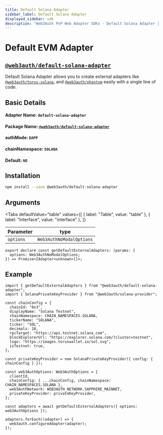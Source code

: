 ```yaml
---
title: Default Solana Adapter
sidebar_label: Default Solana Adapter
displayed_sidebar: sdk
description: "Web3Auth PnP Web Adapter SDKs - Default Solana Adapter | Documentation - Web3Auth"
---
```


# Default EVM Adapter


## [`@web3auth/default-solana-adapter`](https://npmjs.com/package/@web3auth/default-solana-adapter)

Default Solana Adapter allows you to create external adapters like
[`@web3auth/torus-solana`](/sdk/pnp/web/adapters/torus-solana), and
[`@web3auth/phantom`](/sdk/pnp/web/adapters/phantom) easily with a single line of code.

## Basic Details

#### Adapter Name: `default-solana-adapter`

#### Package Name: [`@web3auth/default-solana-adapter`](https://npmjs.com/package/@web3auth/default-solana-adapter)

#### authMode: `DAPP`

#### chainNamespace: `SOLANA`

#### Default: `NO`

## Installation

```bash npm2yarn
npm install --save @web3auth/default-solana-adapter
```

## Arguments

<Tabs
  defaultValue="table"
  values={[
    { label: "Table", value: "table" },
    { label: "Interface", value: "interface" },
  ]}
>

<TabItem value="table">

| Parameter | type                     |
| --------- | ------------------------ |
| `options` | `Web3AuthNoModalOptions` |

</TabItem>

<TabItem value="function">

```tsx
export declare const getDefaultExternalAdapters: (params: {
  options: Web3AuthNoModalOptions;
}) => Promise<IAdapter<unknown>[]>;
```

</TabItem>

</Tabs>

## Example

```tsx
import { getDefaultExternalAdapters } from "@web3auth/default-solana-adapter";
import { SolanaPrivateKeyProvider } from "@web3auth/solana-provider";

const chainConfig = {
  chainId: "0x3",
  displayName: "Solana Testnet",
  chainNamespace: CHAIN_NAMESPACES.SOLANA,
  tickerName: "SOLANA",
  ticker: "SOL",
  decimals: 18,
  rpcTarget: "https://api.testnet.solana.com",
  blockExplorerUrl: "https://explorer.solana.com/?cluster=testnet",
  logo: "https://images.toruswallet.io/sol.svg",
  isTestnet: true,
};

const privateKeyProvider = new SolanaPrivateKeyProvider({ config: { chainConfig } });

const web3AuthOptions: Web3AuthOptions = {
  clientId,
  chainConfig: { ...chainConfig, chainNamespace: CHAIN_NAMESPACES.SOLANA },
  web3AuthNetwork: WEB3AUTH_NETWORK.SAPPHIRE_MAINNET,
  privateKeyProvider: privateKeyProvider,
};

const adapters = await getDefaultExternalAdapters({ options: web3AuthOptions });

adapters.forEach((adapter) => {
  web3auth.configureAdapter(adapter);
});
```
